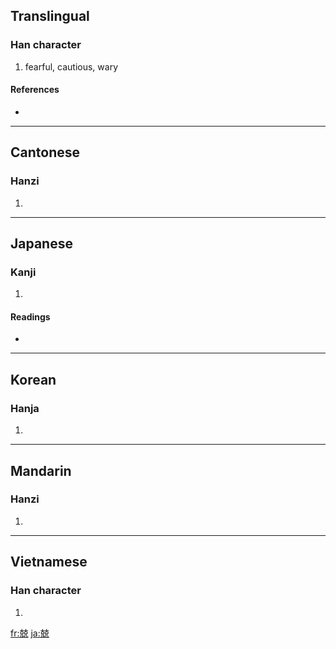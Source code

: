 ==Translingual==

===Han character===
{{Han char|rn=10|rad=儿|as=12|sn=14|four=4421<sub>6</sub>|canj=十山十口山 (JUJRU)|ids=⿰[[克]][[克]]}}

# fearful, cautious, wary

====References====
* {{Han ref|kx=0125.220|dkj=01395|dj=0266.070|hdz=10274.040|uh=5162|ud=20834|bh=B9B8|bd=47544}}

----

==Cantonese==

===Hanzi===
{{yue-hanzi|jyut=|y=ging1}}

# {{defn|Cantonese|sort=儿12}}

----

==Japanese==

===Kanji===
{{ja-kanji|grade=|rs=儿12}}

# {{defn|Japanese}}

====Readings====
* {{ja-readings|on=[[きょう]] (kyō)|kun=[[おそれる]] (osoreru), [[つつしむ]] (tsutsushimu)}}

----

==Korean==

===Hanja===
{{ko-hanja|hangeul=긍|rv=geung|mr=kŭng}}

# {{defn|Korean|sort=儿12}}

----

==Mandarin==

===Hanzi===
{{cmn-hanzi|pin=[[jīng]] ([[jing1]])|wg=ching<sup>1</sup>}}

# {{defn|Mandarin|sort=儿12}}

----

==Vietnamese==

===Han character===
{{vi-hantu|[[căng]], [[cạnh]], [[ganh]], [[giằng]]|rs=儿12}}

# {{defn|Vietnamese|sort=儿12}}

[[fr:兢]]
[[ja:兢]]